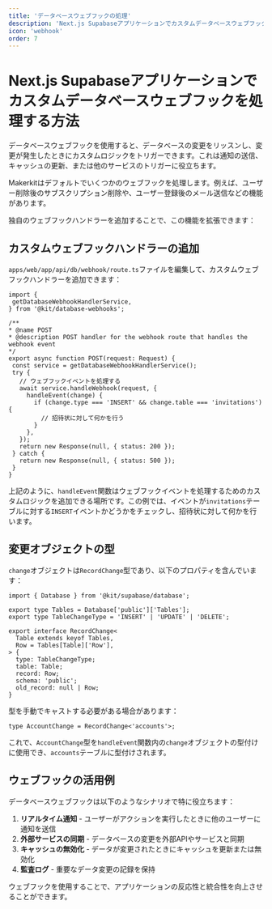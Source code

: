 ```yaml
---
title: 'データベースウェブフックの処理'
description: 'Next.js Supabaseアプリケーションでカスタムデータベースウェブフックを処理する方法を学ぶ'
icon: 'webhook'
order: 7
---
```


# Next.js Supabaseアプリケーションでカスタムデータベースウェブフックを処理する方法

データベースウェブフックを使用すると、データベースの変更をリッスンし、変更が発生したときにカスタムロジックをトリガーできます。これは通知の送信、キャッシュの更新、または他のサービスのトリガーに役立ちます。

Makerkitはデフォルトでいくつかのウェブフックを処理します。例えば、ユーザー削除後のサブスクリプション削除や、ユーザー登録後のメール送信などの機能があります。

独自のウェブフックハンドラーを追加することで、この機能を拡張できます：

## カスタムウェブフックハンドラーの追加

`apps/web/app/api/db/webhook/route.ts`ファイルを編集して、カスタムウェブフックハンドラーを追加できます：

```tsx
import {
 getDatabaseWebhookHandlerService,
} from '@kit/database-webhooks';

/**
* @name POST
* @description POST handler for the webhook route that handles the webhook event
*/
export async function POST(request: Request) {
 const service = getDatabaseWebhookHandlerService();
 try {
   // ウェブフックイベントを処理する
   await service.handleWebhook(request, {
     handleEvent(change) {
       if (change.type === 'INSERT' && change.table === 'invitations') {
         // 招待状に対して何かを行う
       }
     },
   });
   return new Response(null, { status: 200 });
 } catch {
   return new Response(null, { status: 500 });
 }
}
```

上記のように、`handleEvent`関数はウェブフックイベントを処理するためのカスタムロジックを追加できる場所です。この例では、イベントが`invitations`テーブルに対する`INSERT`イベントかどうかをチェックし、招待状に対して何かを行います。

## 変更オブジェクトの型

`change`オブジェクトは`RecordChange`型であり、以下のプロパティを含んでいます：

```tsx
import { Database } from '@kit/supabase/database';

export type Tables = Database['public']['Tables'];
export type TableChangeType = 'INSERT' | 'UPDATE' | 'DELETE';

export interface RecordChange<
  Table extends keyof Tables,
  Row = Tables[Table]['Row'],
> {
  type: TableChangeType;
  table: Table;
  record: Row;
  schema: 'public';
  old_record: null | Row;
}
```

型を手動でキャストする必要がある場合があります：

```tsx
type AccountChange = RecordChange<'accounts'>;
```

これで、`AccountChange`型を`handleEvent`関数内の`change`オブジェクトの型付けに使用でき、`accounts`テーブルに型付けされます。

## ウェブフックの活用例

データベースウェブフックは以下のようなシナリオで特に役立ちます：

1. **リアルタイム通知** - ユーザーがアクションを実行したときに他のユーザーに通知を送信
2. **外部サービスの同期** - データベースの変更を外部APIやサービスと同期
3. **キャッシュの無効化** - データが変更されたときにキャッシュを更新または無効化
4. **監査ログ** - 重要なデータ変更の記録を保持

ウェブフックを使用することで、アプリケーションの反応性と統合性を向上させることができます。

